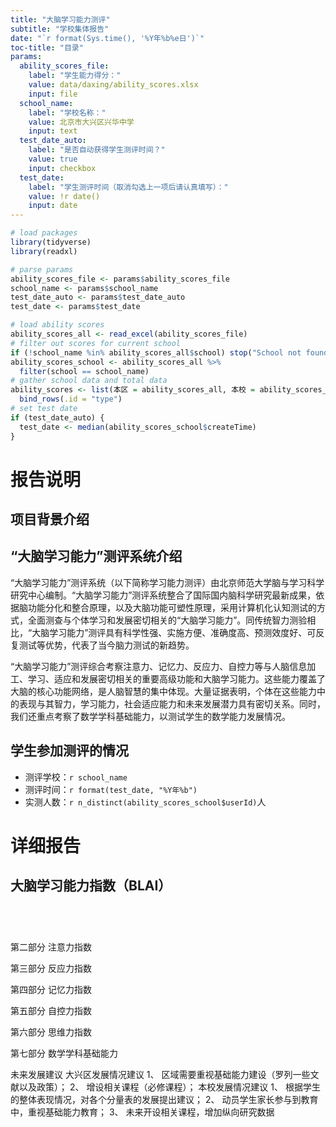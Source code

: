 ```yaml
---
title: "大脑学习能力测评"
subtitle: "学校集体报告"
date: "`r format(Sys.time(), '%Y年%b%e日')`"
toc-title: "目录"
params:
  ability_scores_file:
    label: "学生能力得分："
    value: data/daxing/ability_scores.xlsx
    input: file
  school_name:
    label: "学校名称："
    value: 北京市大兴区兴华中学
    input: text
  test_date_auto:
    label: "是否自动获得学生测评时间？"
    value: true
    input: checkbox
  test_date:
    label: "学生测评时间（取消勾选上一项后请认真填写）："
    value: !r date()
    input: date
---
```


```r
# load packages
library(tidyverse)
library(readxl)

# parse params
ability_scores_file <- params$ability_scores_file
school_name <- params$school_name
test_date_auto <- params$test_date_auto
test_date <- params$test_date

# load ability scores
ability_scores_all <- read_excel(ability_scores_file)
# filter out scores for current school
if (!school_name %in% ability_scores_all$school) stop("School not found!")
ability_scores_school <- ability_scores_all %>%
  filter(school == school_name)
# gather school data and total data
ability_scores <- list(本区 = ability_scores_all, 本校 = ability_scores_school) %>%
  bind_rows(.id = "type")
# set test date
if (test_date_auto) {
  test_date <- median(ability_scores_school$createTime)
}
```

# 报告说明

<!-- 使用没有序号的格式 -->
## 项目背景介绍

<!-- 本次测试基于什么背景下进行实施 （可以跟协同中心要 -->
<!-- 共施测多少个学校，多少学生 -->

<!-- 使用没有序号的格式 -->
## “大脑学习能力”测评系统介绍

“大脑学习能力”测评系统（以下简称学习能力测评）由北京师范大学脑与学习科学研究中心编制。“大脑学习能力”测评系统整合了国际国内脑科学研究最新成果，依据脑功能分化和整合原理，以及大脑功能可塑性原理，采用计算机化认知测试的方式，全面测查与个体学习和发展密切相关的“大脑学习能力”。同传统智力测验相比，“大脑学习能力”测评具有科学性强、实施方便、准确度高、预测效度好、可反复测试等优势，代表了当今脑力测试的新趋势。

“大脑学习能力”测评综合考察注意力、记忆力、反应力、自控力等与人脑信息加工、学习、适应和发展密切相关的重要高级功能和大脑学习能力。这些能力覆盖了大脑的核心功能网络，是人脑智慧的集中体现。大量证据表明，个体在这些能力中的表现与其智力，学习能力，社会适应能力和未来发展潜力具有密切关系。同时，我们还重点考察了数学学科基础能力，以测试学生的数学能力发展情况。

<!-- 使用没有序号的格式 -->
## 学生参加测评的情况

* 测评学校：`r school_name`
* 测评时间：`r format(test_date, "%Y年%b")`
* 实测人数：`r n_distinct(ability_scores_school$userId)`人

# 详细报告

## 大脑学习能力指数（BLAI）

<!-- 本校和本区的BLAI指数分布对比 -->
```r
```

<!-- 本区、本校和本校各班的描述性统计表 -->
```r

```

<!-- 年级	人数	平均分	标准差	最高分	最低分	A	B	C	D -->
<!-- 一年级	17	95.98	12.28	123.02	76.20	1	1	8	7 -->
<!-- 二年级	14	98.53	8.76	114.23	85.03	0	2	7	5 -->
<!-- 三年级	62	100.23	11.22	123.86	75.92	4	10	37	11 -->
<!-- 四年级	24	98.86	11.68	121.44	71.63	1	4	10	9 -->
<!-- 五年级	22	97.95	9.93	121.02	80.00	1	2	15	4 -->

<!-- 本区、本校和本校各班的箱型图 -->
```r

```

<!-- 本区、本校和本校各班学生各个水平上的人数比例 -->
```r

```

第二部分 注意力指数

第三部分 反应力指数

第四部分 记忆力指数

第五部分 自控力指数

第六部分 思维力指数

第七部分 数学学科基础能力


未来发展建议
大兴区发展情况建议
1、	区域需要重视基础能力建设（罗列一些文献以及政策）；
2、	增设相关课程（必修课程）；
本校发展情况建议
1、	根据学生的整体表现情况，对各个分量表的发展提出建议；
2、	动员学生家长参与到教育中，重视基础能力教育；
3、	未来开设相关课程，增加纵向研究数据
